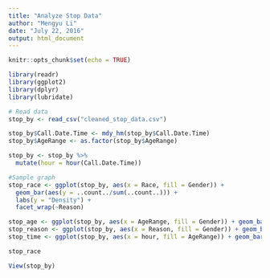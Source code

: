 ```yaml
---
title: "Analyze Stop Data"
author: "Mengyu Li"
date: "July 22, 2016"
output: html_document
---
```


```r
knitr::opts_chunk$set(echo = TRUE)
```

```r
library(readr)
library(ggplot2)
library(dplyr)
library(lubridate)

# Read data
stop_by <- read_csv("cleaned_stop_data.csv")

stop_by$Call.Date.Time <- mdy_hm(stop_by$Call.Date.Time)
stop_by$AgeRange <- as.factor(stop_by$AgeRange)

stop_by <- stop_by %>%
  mutate(hour = hour(Call.Date.Time))

#Sample graph
stop_race <- ggplot(stop_by, aes(x = Race, fill = Gender)) + 
  geom_bar(aes(y = ..count../sum(..count..))) + 
  labs(y = "Density") +
  facet_wrap(~Reason)

stop_age <- ggplot(stop_by, aes(x = AgeRange, fill = Gender)) + geom_bar() 
stop_reason <- ggplot(stop_by, aes(x = Reason, fill = Gender)) + geom_bar()
stop_time <- ggplot(stop_by, aes(x = hour, fill = AgeRange)) + geom_bar()

stop_race

View(stop_by)
```

